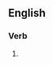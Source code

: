 ==English==

===Verb===
{{head|en|present participle}}

# {{present participle of|equip|lang=en|nocat=1}}